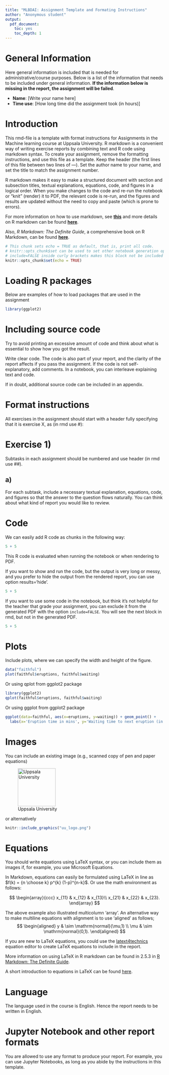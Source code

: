 ```yaml
---
title: "MLBDAI: Assignment Template and Formating Instructions"
author: "Anonymous student"
output: 
  pdf_document: 
    toc: yes
    toc_depth: 1
---
```


# General Information

Here general information is included that is needed for administrative/course purposes. Below is a list of the information that needs to be included under general information. **If the information below is missing in the report, the assignment will be failed**.

- **Name**: [Write your name here]
- **Time use**: [How long time did the assignment took (in hours)]

# Introduction

This rmd-file is a template with format instructions for Assignments in the Machine learning course at Uppsala University. R markdown is a convenient way of writing exercise reports by combining text and R code using markdown syntax. To create your assignment, remove the formatting instructions, and use this file as a template. Keep the header (the first lines of this file between two lines of ---). Set the author name to your name, and set the title to match the assignment number.

R markdown makes it easy to make a structured document with section and subsection titles, textual explanations, equations, code, and figures in a logical order. When you make changes to the code and re-run the notebook or "knit" (render) it to PDF, the relevant code is re-run, and the figures and results are updated without the need to copy and paste (which is prone to errors).

For more information on how to use markdown, see [**this**](https://github.com/adam-p/markdown-here/wiki/Markdown-Cheatsheet) and more details on R markdown can be found [**here**](https://www.rstudio.com/wp-content/uploads/2015/02/rmarkdown-cheatsheet.pdf).

Also, _R Markdown: The Definite Guide_, a comprehensive book on R Markdown, can be found [**here**](https://bookdown.org/yihui/rmarkdown/).


```r
# This chunk sets echo = TRUE as default, that is, print all code.
# knitr::opts_chunk$set can be used to set other notebook generation options, too.
# include=FALSE inside curly brackets makes this block not be included in the pdf.
knitr::opts_chunk$set(echo = TRUE)
```

# Loading R packages

Below are examples of how to load packages that are used in the assignment

```r
library(ggplot2)
```

# Including source code

Try to avoid printing an excessive amount of code and think about what is essential to show how you got the result.

Write clear code. The code is also part of your report, and the clarity of the report affects if you pass the assignment. If the code is not self-explanatory, add comments. In a notebook, you can interleave explaining text and code.

If in doubt, additional source code can be included in an appendix. 

# Format instructions

All exercises in the assignment should start with a header fully specifying that it is exercise X, as (in rmd use #):

# Exercise 1)

Subtasks in each assignment should be numbered and use header (in rmd use ##).

## a)

For each subtask, include a necessary textual explanation, equations, code, and figures so that the answer to the question flows naturally. You can think about what kind of report you would like to review.

# Code

We can easily add R code as chunks in the following way:

```r
5 + 5
```

This R code is evaluated when running the notebook or when rendering to PDF.

If you want to show and run the code, but the output is very long or messy, and you prefer to hide the output from the rendered report, you can use option results='hide'. 

```r
5 + 5
```

If you want to use some code in the notebook, but think it's not helpful for the teacher that grade your assignment, you can exclude it from the generated PDF with the option `include=FALSE`. You will see the next block in rmd, but not in the generated PDF.
```r
5 + 5
```

# Plots

Include plots, where we can specify the width and height of the figure.

```r
data("faithful")
plot(faithful$eruptions, faithful$waiting)
```

Or using qplot from ggplot2 package
```r
library(ggplot2)
qplot(faithful$eruptions, faithful$waiting)
```

Or using ggplot from ggplot2 package
```r
ggplot(data=faithful, aes(x=eruptions, y=waiting)) + geom_point() +
  labs(x='Eruption time in mins', y='Waiting time to next eruption (in mins)')
```

# Images

You can include an existing image (e.g., scanned copy of pen and paper equations)

![Uppsala University](uu_logo.png){ width=120}

or alternatively

```r
knitr::include_graphics("uu_logo.png")
```

# Equations

You should write equations using LaTeX syntax, or you can include them as images if, for example, you use Microsoft Equations. 

In Markdown, equations can easily be formulated using LaTeX in line as $f(k) = {n \choose k} p^{k} (1-p)^{n-k}$. Or use the math environment as follows:

$$
\begin{array}{ccc}
x_{11} & x_{12} & x_{13}\\
x_{21} & x_{22} & x_{23}.
\end{array}
$$

The above example also illustrated multicolumn 'array'. An alternative way to make multiline equations with alignment is to use 'aligned' as follows;
$$
\begin{aligned}
y & \sim \mathrm{normal}(\mu,1) \\
\mu & \sim \mathrm{normal}(0,1).
\end{aligned}
$$

If you are new to LaTeX equations, you could use the [latext4technics](https://www.latex4technics.com/) equation editor to create LaTeX equations to include in the report.

More information on using LaTeX in R markdown can be found in 2.5.3 in [R Markdown: The Definite Guide](https://bookdown.org/yihui/rmarkdown/).

A short introduction to equations in LaTeX can be found [here](https://www.overleaf.com/learn/latex/Mathematical_expressions).

# Language

The language used in the course is English. Hence the report needs to be written in English.

# Jupyter Notebook and other report formats

You are allowed to use any format to produce your report. For example, you can use Jupyter Notebooks, as long as you abide by the instructions in this template.
